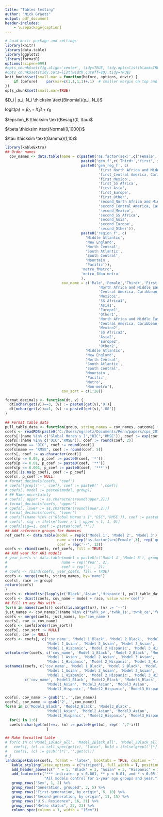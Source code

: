 ```yaml
---
title: "Tables testing"
author: "Nick Graetz"
output: pdf_document
header-includes:
    - \usepackage{caption}
---
```

  
```r
# Load knitr package and settings
library(knitr)
library(data.table)
library(ggplot2)
library(formatR)
options(scipen=999)
#opts_chunk$set(fig.align='center', tidy=TRUE, tidy.opts=list(blank=TRUE, width.cutoff=40), warning=FALSE,message=FALSE)
#opts_chunk$set(tidy.opts=list(width.cutoff=80),tidy=TRUE)
knit_hooks$set(small.mar = function(before, options, envir) {
    if (before)    par(mar=c(1,1,1,1)+.1)  # smaller margin on top and right
})
opts_chunk$set(small.mar=TRUE)
```

\large
$D_i | p_i, N_i \thicksim \text{Binomial}(p_i, N_i)$  

$\text{logit}(p_i) = \beta_0 + X_i\beta + \epsilon_B$  

$\epsilon_B \thicksim \text{Besag}(0, \tau)$  

$\beta \thicksim \text{Normal(0,1000)}$  

$\tau \thicksim \text{Gamma}(1,10)$  

\captionsetup[table]{labelformat=empty}

\small
```r
library(kableExtra)
## Order names
  cov_names <- data.table(name = c(paste0('as.factor(sex)',c('Female','Male')),
                                   paste0('gen_f',c('Third+','first','second')),
                                   paste0('gen_reg_f', c(
                                           'first_North Africa and Middle East',      
                                           'first_Central America, Caribbean, South America',
                                           'first_Mexico',
                                           'first_SS Africa',                                 
                                           'first_Asia',                               
                                           'first_Europe',    
                                           'first_Other',                                  
                                           'second_North Africa and Middle East',      
                                           'second_Central America, Caribbean, South America',
                                           'second_Mexico',
                                           'second_SS Africa',                                 
                                           'second_Asia',                               
                                           'second_Europe',    
                                           'second_Other')),
                                   paste0('region_f', c(
                                     'Middle Atlantic',
                                     'New England',
                                     'North Central',
                                     'South Atlantic',
                                     'South Central',
                                     'Mountain',
                                     'Pacific')),
                                   'metro_fMetro',
                                   'metro_fNon-metro'
                                   ),
                          cov_name = c('Male','Female','Third+','First','Second',
                                           'North Africa and Middle East1',      
                                           'Central America, Caribbean, South America1',
                                           'Mexico1',
                                           'SS Africa1',                                 
                                           'Asia1',                               
                                           'Europe1',    
                                           'Other1',                                  
                                           'North Africa and Middle East2',      
                                           'Central America, Caribbean, South America2',
                                           'Mexico2',
                                           'SS Africa2',                                 
                                           'Asia2',                               
                                           'Europe2',    
                                           'Other2',
                                     'Middle Atlantic',
                                     'New England',
                                     'North Central',
                                     'South Atlantic',
                                     'South Central',
                                     'Mountain',
                                     'Pacific',
                                     'Metro',
                                     'Non-metro'),
                          cov_sort = c(1:28))

format_decimals <- function(dt, v) {
  dt[nchar(get(v))==3, (v) := paste0(get(v),'0')]
  dt[nchar(get(v))==1, (v) := paste0(get(v),'.00')]
}
  
## Format table data
pull_table_data <- function(group, string_names = cov_names, outcome) {
coefs <- readRDS(paste0('C:/Users/ngraetz/Documents/Penn/papers/cps_2018/table_2_', outcome,'_', group, '.rds'))
coefs[!(name %in% c("Global Moran's I","DIC",'RMSE')), coef := exp(coef)]
coefs[!(name %in% c('DIC','RMSE')), coef := round(coef, 2)]
coefs[name == "DIC", coef := round(coef)]
coefs[name == "RMSE", coef := round(coef, 5)]
coefs[, coef := as.character(coef)]
coefs[p <= 0.05, p_coef := paste0(coef, '*')]
coefs[p <= 0.01, p_coef := paste0(coef, '**')]
coefs[p <= 0.001, p_coef := paste0(coef, '***')]
coefs[!is.na(p_coef), coef := p_coef]
coefs[, p_coef := NULL]
# format_decimals(coefs, 'coef')
# coefs[!grepl('-', coef), coef := paste0(' ',coef)]
# coefs[, model := paste0(model, group)]
# ## Make uncertainty
# coefs[, upper := as.character(round(upper,2))]
# format_decimals(coefs, 'upper')
# coefs[, lower := as.character(round(lower,2))]
# format_decimals(coefs, 'lower')
# coefs[!(name %in% c("Global Moran's I","DIC",'RMSE')), coef := paste0(coef, ' (', lower, '-', upper,')')]
# coefs[, sig := ifelse(lower > 1 | upper < 1, 1, 0)]
# coefs[sig==1, coef := paste0(coef,'*')]
## Add reference groups for dummies
ref_coefs <- data.table(model = rep(c('Model 1', 'Model 2', 'Model 3'), 4),
                        name = c(rep('as.factor(sex)Female',3), rep('gen_fThird+',3), rep('as.factor(region_f)Middle Atlantic',3), rep('metro_fMetro',3)),
                        coef = rep('--', 12))
coefs <- rbind(coefs, ref_coefs, fill = TRUE)
## Add year for AR1 models
# year_coefs <- data.table(model = paste0(c('Model 4','Model 5'), group),
#                         name = rep('Year', 2),
#                         coef = rep('--', 2))
# coefs <- rbind(coefs, year_coefs, fill = TRUE)
coefs <- merge(coefs, string_names, by='name')
coefs[, race := group]
return(coefs)
}
coefs <- rbindlist(lapply(c('Black','Asian','Hispanic'), pull_table_data, outcome = 'college'))
coefs <- dcast(coefs, cov_name ~ model + race, value.var='coef')
## Fill in any NAs with --
for(n in names(coefs)) coefs[is.na(get(n)), (n) := '--']
just_names <- cov_names[!(name %in% c('twhk_pv','twhk_is','twhk_ce','fwp_kt')), c('cov_name','cov_sort')]
coefs <- merge(coefs, just_names, by='cov_name')
coefs[, cov := cov_name]
coefs <- coefs[order(cov_sort)]
coefs[, cov_sort := NULL]
coefs[, cov := NULL]
coefs <- coefs[, c('cov_name', 'Model 1_Black', 'Model 2_Black', 'Model 3_Black', 
                   'Model 1_Asian', 'Model 2_Asian', 'Model 3_Asian',
                   'Model 1_Hispanic', 'Model 2_Hispanic', 'Model 3_Hispanic')]
setcolorder(coefs, c('cov_name', 'Model 1_Black', 'Model 2_Black', 'Model 3_Black', 
                   'Model 1_Asian', 'Model 2_Asian', 'Model 3_Asian',
                   'Model 1_Hispanic', 'Model 2_Hispanic', 'Model 3_Hispanic'))
setnames(coefs, c('cov_name', 'Model 1_Black', 'Model 2_Black', 'Model 3_Black', 
                   'Model 1_Asian', 'Model 2_Asian', 'Model 3_Asian',
                   'Model 1_Hispanic', 'Model 2_Hispanic', 'Model 3_Hispanic'),
         c('cov_name', 'Model1_Black', 'Model2_Black', 'Model3_Black', 
                   'Model1_Asian', 'Model2_Asian', 'Model3_Asian',
                   'Model1_Hispanic', 'Model2_Hispanic', 'Model3_Hispanic'))

coefs[, cov_name := gsub('1','',cov_name)]
coefs[, cov_name := gsub('2','',cov_name)]
for(m in c('Model1_Black', 'Model2_Black', 'Model3_Black', 
                   'Model1_Asian', 'Model2_Asian', 'Model3_Asian',
                   'Model1_Hispanic', 'Model2_Hispanic', 'Model3_Hispanic')) {
  for(i in 1:6)
  coefs[nchar(get(m))==i, (m) := paste0(get(m), rep(' ',7-i))]
                   }

## Make formatted table
# for(c in c('Model_1Black_all', 'Model_2Black_all', 'Model_3Black_all', 'Model_4Black_all', 'Model_1White_all', 'Model_2White_all', 'Model_3White_all', 'Model_4White_all')) {
#   coefs[, (c) := cell_spec(get(c), "latex", bold = ifelse(grepl('[*]', get(c)), TRUE, FALSE))]
#   coefs[, (c) := gsub('[*]','',get(c))]
# }
landscape(kable(coefs, format = 'latex', booktabs = TRUE, caption = '', col.names = c('',rep(c('Model 1', 'Model 2', 'Model 3'), 3)), digits = 2, escape = FALSE) %>%
   kable_styling(latex_options = c("striped"), full_width = T, position = "center", font_size = 8) %>%
   add_header_above(c(" " = 1, "Black" = 3, "Asian" = 3, "Hispanic" = 3)) %>%
   add_footnote(c("*** indicates p < 0.001, ** p < 0.01, and * < 0.05.",
                  "All models control for 5-year age groups and year."), notation='alphabet') %>%
   group_rows("Sex", 1, 2) %>%
   group_rows("Generation, grouped", 3, 5) %>%
   group_rows("First-generation, by origin", 6, 10) %>%
   group_rows("Second-generation, by origin", 11, 15) %>%
   group_rows("U.S. Residence", 16, 21) %>%
   group_rows("Metro status", 22, 23) %>%
   column_spec(column = 1, width = "15em"))
```

